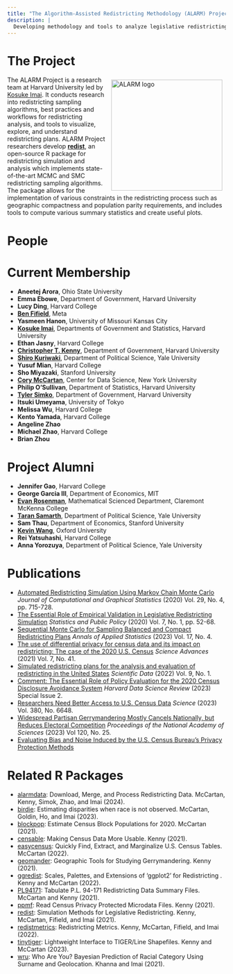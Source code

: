 ```yaml
---
title: "The Algorithm-Assisted Redistricting Methodology (ALARM) Project"
description: |
  Developing methodology and tools to analyze legislative redistricting.
---
```


# The Project

<img src="assets/alarm_1200_tr.png" alt="ALARM logo" 
  style="width: 256px; float: right; margin: 8px;" />
The ALARM Project is a research team at Harvard University led by 
[Kosuke Imai](https://imai.fas.harvard.edu/).  It conducts research into
redistricting sampling algorithms, best practices and workflows for
redistricting analysis, and tools to visualize, explore, and understand
redistricting plans.
ALARM Project researchers develop [**redist**](https://alarm-redist.org/redist/), 
an open-source R package for redistricting simulation and analysis which
implements state-of-the-art MCMC and SMC redistricting sampling algorithms.  The
package allows for the implementation of various constraints in the
redistricting process such as geographic compactness and population parity
requirements, and includes tools to compute various summary statistics and 
create useful plots.

# People

# Current Membership
* **Aneetej Arora**, Ohio State University
* **Emma Ebowe**, Department of Government, Harvard University
* **Lucy Ding**, Harvard College
* [**Ben Fifield**](https://www.benfifield.com/), Meta
* **Yasmeen Hanon**, University of Missouri Kansas City
* [**Kosuke Imai**](https://imai.fas.harvard.edu/), Departments of Government and Statistics, Harvard University
* **Ethan Jasny**, Harvard College
* [**Christopher T. Kenny**](https://christophertkenny.com/), Department of Government, Harvard University
* [**Shiro Kuriwaki**](https://www.shirokuriwaki.com/), Department of Political Science, Yale University
* **Yusuf Mian**, Harvard College
* **Sho Miyazaki**, Stanford University
* [**Cory McCartan**](https://corymccartan.com/), Center for Data Science, New York University
* **Philip O'Sullivan**, Department of Statistics, Harvard University
* [**Tyler Simko**](https://tylersimko.com/), Department of Government, Harvard University
* **Itsuki Umeyama**, University of Tokyo
* **Melissa Wu**, Harvard College
* **Kento Yamada**, Harvard College
* **Angeline Zhao**
* **Michael Zhao**, Harvard College
* **Brian Zhou**

# Project Alumni
* **Jennifer Gao**, Harvard College
* **George Garcia III**, Department of Economics, MIT
* [**Evan Rosenman**](https://www.evanrosenman.com/), Mathematical Scienced Department, Claremont McKenna College
* [**Taran Samarth**](https://taransamarth.com/), Department of Political Science, Yale University
* **Sam Thau**, Department of Economics, Stanford University
* [**Kevin Wang**](https://scholar.harvard.edu/kevinwang/home), Oxford University
* **Rei Yatsuhashi**, Harvard College
* **Anna Yorozuya**, Department of Political Science, Yale University

# Publications

- [Automated Redistricting Simulation Using Markov Chain Monte Carlo](https://doi.org/10.1080/10618600.2020.1739532) *Journal of Computational and Graphical Statistics* (2020) Vol. 29, No. 4, pp. 715-728.
- [The Essential Role of Empirical Validation in Legislative Redistricting Simulation](https://doi.org/10.1080/2330443X.2020.1791773) *Statistics and Public Policy* (2020) Vol. 7, No. 1, pp. 52-68.
- [Sequential Monte Carlo for Sampling Balanced and Compact Redistricting Plans](http://dx.doi.org/10.1214/23-AOAS1763) *Annals of Applied Statistics* (2023) Vol. 17, No. 4.
- [The use of differential privacy for census data and its impact on redistricting: The case of the 2020 U.S. Census](https://doi.org/10.1126/sciadv.abk3283) *Science Advances* (2021) Vol. 7, No. 41.
- [Simulated redistricting plans for the analysis and evaluation of redistricting in the United States](https://www.nature.com/articles/s41597-022-01808-2) *Scientific Data* (2022) Vol. 9, No. 1.
- [Comment: The Essential Role of Policy Evaluation for the 2020 Census Disclosure Avoidance System](https://hdsr.mitpress.mit.edu/pub/6ffzuq19/release/1) *Harvard Data Science Review* (2023) Special Issue 2.
- [Researchers Need Better Access to U.S. Census Data](https://www.science.org/doi/10.1126/science.adi7004) *Science* (2023) Vol. 380, No. 6648.
- [Widespread Partisan Gerrymandering Mostly Cancels Nationally, but Reduces Electoral Competition](https://www.pnas.org/doi/10.1073/pnas.2217322120) *Proceedings of the National Academy of Sciences* (2023) Vol 120, No. 25.
- [Evaluating Bias and Noise Induced by the U.S. Census Bureau's Privacy Protection Methods](https://arxiv.org/abs/2306.07521)


# Related R Packages
- [alarmdata](https://alarm-redist.org/alarmdata/): Download, Merge, and Process Redistricting Data. McCartan, Kenny, Simok, Zhao, and Imai (2024).
- [birdie](https://corymccartan.com/birdie/): Estimating disparities when race is not observed. McCartan, Goldin, Ho, and Imai (2023).
- [blockpop](https://corymccartan.com/blockpop/): Estimate Census Block Populations for 2020. McCartan (2021).
- [censable](https://christophertkenny.com/censable/): Making Census Data More Usable. Kenny (2021).
- [easycensus](https://corymccartan.com/): Quickly Find, Extract, and Marginalize U.S. Census Tables. McCartan (2022).
- [geomander](https://christophertkenny.com/geomander/): Geographic Tools for Studying Gerrymandering. Kenny (2021).
- [ggredist](https://alarm-redist.org/ggredist/): Scales, Palettes, and Extensions of 'ggplot2' for Redistricting . Kenny and McCartan (2022).
- [PL94171](https://corymccartan.com/PL94171/index.html): Tabulate P.L. 94-171 Redistricting Data Summary Files. McCartan and Kenny (2021).
- [ppmf](https://christophertkenny.com/ppmf): Read Census Privacy Protected Microdata Files. Kenny (2021).
- [redist](https://alarm-redist.org/redist/): Simulation Methods for Legislative Redistricting. Kenny, McCartan, Fifield, and Imai (2021).
- [redistmetrics](https://alarm-redist.org/redistmetrics/): Redistricting Metrics. Kenny, McCartan, Fifield, and Imai (2022).
- [tinytiger](https://alarm-redist.org/tinytiger/): Lightweight Interface to TIGER/Line Shapefiles. Kenny and McCartan (2023).
- [wru](https://github.com/kosukeimai/wru): Who Are You? Bayesian Prediction of Racial Category Using Surname and Geolocation. Khanna and Imai (2021).
